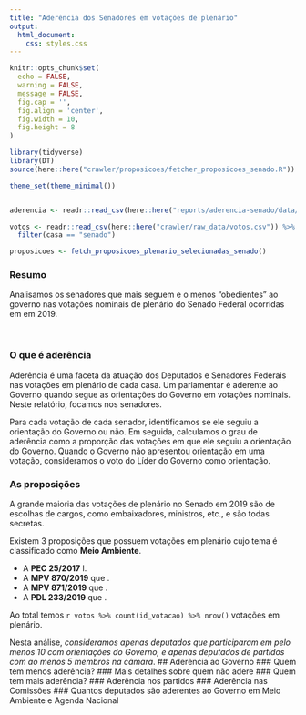 ```yaml
---
title: "Aderência dos Senadores em votações de plenário"
output: 
  html_document:
    css: styles.css
---
```


```r
knitr::opts_chunk$set(
  echo = FALSE,
  warning = FALSE,
  message = FALSE,
  fig.cap = '',
  fig.align = 'center',
  fig.width = 10,
  fig.height = 8
)
```

```r
library(tidyverse)
library(DT)
source(here::here("crawler/proposicoes/fetcher_proposicoes_senado.R"))
```

```r
theme_set(theme_minimal())


aderencia <- readr::read_csv(here::here("reports/aderencia-senado/data/aderencia.csv"))

votos <- readr::read_csv(here::here("crawler/raw_data/votos.csv")) %>% 
  filter(casa == "senado")

proposicoes <- fetch_proposicoes_plenario_selecionadas_senado()
```

### Resumo

Analisamos os senadores que mais seguem e o menos "obedientes" ao governo nas votações nominais de plenário do Senado Federal ocorridas em em 2019.

<br>

### O que é aderência

Aderência é uma faceta da atuação dos Deputados e Senadores Federais nas votações em plenário de cada casa. Um parlamentar é aderente ao Governo quando segue as orientações do Governo em votações nominais. Neste relatório, focamos nos senadores.

Para cada votação de cada senador, identificamos se ele seguiu a orientação do Governo ou não. Em seguida, calculamos o grau de aderência como a proporção das votações em que ele seguiu a orientação do Governo. Quando o Governo não apresentou orientação em uma votação, consideramos o voto do Líder do Governo como orientação.

### As proposições

A grande maioria das votações de plenário no Senado em 2019 são de escolhas de cargos, como embaixadores, ministros, etc., e são todas secretas.


Existem 3 proposições que possuem votações em plenário cujo tema é classificado como **Meio Ambiente**.

- A **PEC 25/2017** l.
- A **MPV 870/2019**  que .
- A **MPV 871/2019** que .
- A **PDL 233/2019** que .

Ao total temos `r votos %>% count(id_votacao) %>% nrow()` votações em plenário.

Nesta análise, *consideramos apenas deputados que participaram em pelo menos 10 com orientações do Governo, e apenas deputados de partidos com ao menos 5 membros na câmara*.
## Aderência ao Governo
### Quem tem menos aderência?
### Mais detalhes sobre quem não adere
### Quem tem mais aderência?
### Aderência nos partidos
### Aderência nas Comissões
### Quantos deputados são aderentes ao Governo em Meio Ambiente e Agenda Nacional